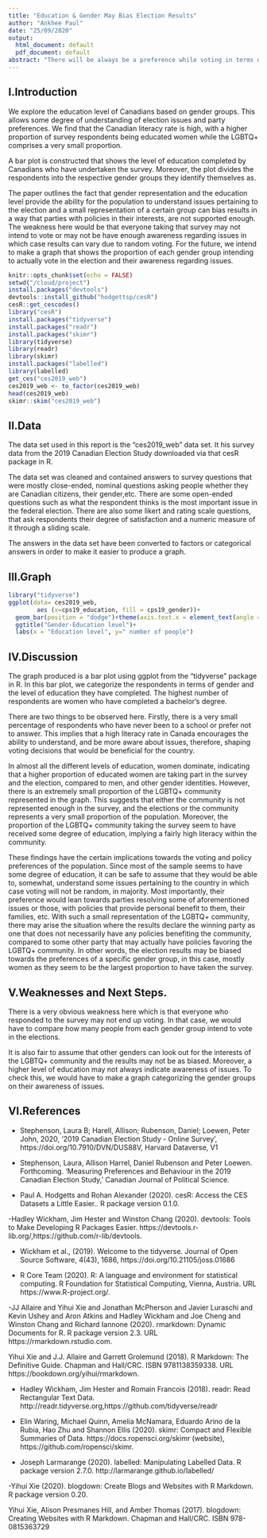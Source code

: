 ```yaml
---
title: "Education & Gender May Bias Election Results"
author: "Ankhee Paul"
date: "25/09/2020"
output:
  html_document: default
  pdf_document: default
abstract: "There will be always be a preference while voting in terms of policies that are personally beneficial. In this paper, we explore the 2019 CES data set. We find that a high number of respondents are educated women, and there is a small representation of the educated LGBTQ+ community. Our findings have implications for the interests LGBTQ+ community." 
---
```

## I.Introduction

 We explore the education level of Canadians based on gender groups. This allows some degree of understanding of election issues and party preferences. We find that the Canadian literacy rate is high, with a higher proportion of survey respondents being educated women while the LGBTQ+ comprises a very small proportion.
 
 A bar plot is constructed that shows the level of education completed by Canadians who have undertaken the survey. Moreover, the plot divides the respondents into the respective gender groups they identify themselves as.
 
 The paper outlines the fact that gender representation and the education level provide the ability for the population to understand issues pertaining to the election and a small representation of a certain group can bias results in a way that parties with policies in their interests, are not supported enough. The weakness here would be that everyone taking that survey may not intend to vote or may not be have enough awareness regarding issues in which case results can vary due to random voting. For the future, we intend to make a graph that shows the proportion of each gender group intending to actually vote in the election and their awareness regarding issues.


```r
knitr::opts_chunk$set(echo = FALSE)
setwd("/cloud/project")
install.packages("devtools")
devtools::install_github("hodgettsp/cesR")
cesR::get_cescodes()
library("cesR")
install.packages("tidyverse")
install.packages("readr")
install.packages("skimr")
library(tidyverse)
library(readr)
library(skimr)
install.packages("labelled")
library(labelled)
get_ces("ces2019_web")
ces2019_web <- to_factor(ces2019_web)
head(ces2019_web)
skimr::skim("ces2019_web")


```

## II.Data

 The data set used in this report is the "ces2019_web" data set. It his survey data from the 2019 Canadian Election Study downloaded via that cesR package in R. 

 The data set was cleaned and contained answers to survey questions that were mostly close-ended, nominal questions asking people whether they are Canadian citizens, their gender,etc. There are some open-ended questions such as what the respondent thinks is the most important issue in the federal election. There are also some likert and rating scale questions, that ask respondents their degree of satisfaction and a numeric measure of it through a sliding scale.

 The answers in the data set have been converted to factors or categorical answers in order to make it easier to produce a graph.

## III.Graph

```r
library("tidyverse")
ggplot(data= ces2019_web, 
        aes (x=cps19_education, fill = cps19_gender))+
  geom_bar(position = "dodge")+theme(axis.text.x = element_text(angle = 90)) + 
  ggtitle("Gender-Education level")+
  labs(x = "Education level", y=" number of people")

```
## IV.Discussion

The graph produced is a bar plot using ggplot from the "tidyverse" package in R.
In this bar plot, we categorize the respondents in terms of  gender and the level of education they have completed. The highest number of respondents are women who have completed a bachelor's degree.

There are two things to be observed here. Firstly, there is a very small percentage of respondents  who have never been to a school or prefer not to answer. This implies that a high literacy rate in Canada encourages the ability to understand, and be more aware about issues, therefore, shaping voting decisions that would be beneficial for the country. 

In almost all the different levels of education, women dominate, indicating that a higher proportion of educated women are taking part in the survey and the election, compared to men, and other gender identities. However, there is an extremely small proportion of the LGBTQ+ community represented in the graph. This suggests that either the community is not represented enough in the survey, and the elections or the community represents a very small proportion of the population. Moreover, the proportion of the LGBTQ+ community taking the survey seem to have received some degree of education, implying a fairly high literacy within the community.

These findings have the certain implications towards the voting and policy preferences of the population. Since most of the sample seems to have some degree of education, it can be safe to assume that they would be able to, somewhat, understand some issues pertaining to the country in which case voting will not be random, in majority. Most importantly, their preference would lean towards parties resolving some of aforementioned issues or those, with policies that provide personal benefit to them, their families, etc. With such a small representation of the LGBTQ+ community, there may arise the situation where the results declare the winning party as one that does not necessarily have any policies benefiting the community, compared to some other party that may actually have policies favoring the LGBTQ+ community. In other words, the election results may be biased towards the preferences of a specific gender group, in this case, mostly women as they seem to be the largest proportion to have taken the survey.

## V.Weaknesses and Next Steps.

 There is a very obvious weakness here which is that everyone who responded to the survey may not end up voting. In that case, we would have to compare how many people from each gender group intend to vote in the elections. 
 
 It is also fair to assume that other genders can look out for the interests of the LGBTQ+ community and the results may not be as biased. Moreover, a higher level of education may not always indicate awareness of issues. To check this, we would have to make a graph categorizing the gender groups on their awareness of issues.

## VI.References
- Stephenson, Laura B; Harell, Allison; Rubenson, Daniel; Loewen, Peter John, 2020, '2019 Canadian Election Study - Online Survey', https://doi.org/10.7910/DVN/DUS88V, Harvard Dataverse, V1

- Stephenson, Laura, Allison Harrel, Daniel Rubenson and Peter Loewen. Forthcoming. 'Measuring Preferences and Behaviour in the 2019 Canadian Election Study,' Canadian Journal of Political Science.

- Paul A. Hodgetts and Rohan Alexander (2020). cesR:
  Access the CES Datasets a Little Easier.. R package
  version 0.1.0.
  
-Hadley Wickham, Jim Hester and Winston Chang (2020).
  devtools: Tools to Make Developing R Packages Easier.
  https://devtools.r-lib.org/,https://github.com/r-lib/devtools.
  
- Wickham et al., (2019). Welcome to the tidyverse.
  Journal of Open Source Software, 4(43), 1686,
  https://doi.org/10.21105/joss.01686

- R Core Team (2020). R: A language and environment for
  statistical computing. R Foundation for Statistical
  Computing, Vienna, Austria. URL https://www.R-project.org/.
  
-JJ Allaire and Yihui Xie and Jonathan McPherson and
  Javier Luraschi and Kevin Ushey and Aron Atkins and
  Hadley Wickham and Joe Cheng and Winston Chang and
  Richard Iannone (2020). rmarkdown: Dynamic Documents
  for R. R package version 2.3. URL
  https://rmarkdown.rstudio.com.

  Yihui Xie and J.J. Allaire and Garrett Grolemund
  (2018). R Markdown: The Definitive Guide. Chapman and
  Hall/CRC. ISBN 9781138359338. URL
  https://bookdown.org/yihui/rmarkdown.

- Hadley Wickham, Jim Hester and Romain Francois (2018).
  readr: Read Rectangular Text Data.
  http://readr.tidyverse.org,https://github.com/tidyverse/readr

- Elin Waring, Michael Quinn, Amelia McNamara, Eduardo
  Arino de la Rubia, Hao Zhu and Shannon Ellis (2020).
  skimr: Compact and Flexible Summaries of Data.
  https://docs.ropensci.org/skimr (website),
  https://github.com/ropensci/skimr.

- Joseph Larmarange (2020). labelled: Manipulating
  Labelled Data. R package version 2.7.0.
  http://larmarange.github.io/labelled/
  
-Yihui Xie (2020). blogdown: Create Blogs and Websites
  with R Markdown. R package version 0.20.

  Yihui Xie, Alison Presmanes Hill, and Amber Thomas
  (2017). blogdown: Creating Websites with R Markdown.
  Chapman and Hall/CRC. ISBN 978-0815363729
